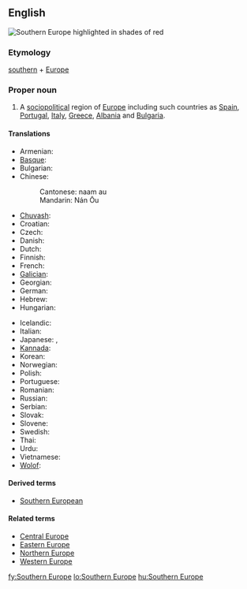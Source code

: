 ==English==
[[Image:SEUROPE.jpg|thumb|right|Southern Europe highlighted in shades of red]]
{{wikipedia}}

===Etymology===
[[southern]] + [[Europe]]

===Proper noun===
{{en-proper noun|sg=[[southern|Southern]] [[Europe]]}}

# A [[sociopolitical]] region of [[Europe]] including such countries as [[Spain]], [[Portugal]], [[Italy]], [[Greece]], [[Albania]] and [[Bulgaria]].

====Translations====
{{trans-top|Southern Europe}}
* Armenian: {{t|hy|Հարավային Եվրոպա|tr=Haravayin Evropa|sc=Armn}}
* [[Basque]]: {{t|eu|Hegoaldeko Europa|xs=Basque}}
* Bulgarian: {{t|bg|Южна Европа|tr=Južna Evropa|sc=Cyrl}}
* Chinese: {{zh-ts|南歐|南欧}}
*: Cantonese: naam au
*: Mandarin: Nán Ōu
* [[Chuvash]]: {{tø|cv|Кăнтăр Европа|sc=Cyrl|xs=Chuvash}}
* Croatian: {{t|hr|Južna Europa|f}}
* Czech: {{t-|cs|jižní Evropa|f}}
* Danish: {{t|da|Sydeuropa}}
* Dutch: {{t|nl|Zuid-Europa}}
* Finnish: {{t+|fi|Etelä-Eurooppa}}
* French: {{t|fr|Europe du Sud}}
* [[Galician]]: {{t|gl|Europa meridional|f|xs=Galician}}
* Georgian: {{t|ka|სამხრეთი ევროპა|xs=Georgian}}
* German: {{t+|de|Südeuropa|n}}
* Hebrew: {{t|he|דרום אירופה|m|tr=d'róm eirópah|sc=Hebr}}
* Hungarian: {{t+|hu|Dél-Európa}}
{{trans-mid}}
* Icelandic: {{t|is|Suður-Evrópa}}
* Italian: {{t-|it|Europa meridionale}}
* Japanese: {{t-|ja|南欧|tr=Nan'ō|sc=Jpan}}, {{t|ja|南ヨーロッパ|sc=Jpan}}
* [[Kannada]]: {{t|kn|ದಕ್ಷಿಣ ಯುರೋಪ್|xs=Kannada}}
* Korean: {{t|ko|남유럽|sc=Hang}}
* Norwegian: {{t|no|Syd-Europa}}
* Polish: {{t|pl|Europa Południowa|f}}
* Portuguese: {{t|pt|Europa meridional}}
* Romanian: {{t-|ro|Europa de Sud|f}}
* Russian: {{t|ru|Южная Европа|f|tr=Južnaja Evropa|sc=Cyrl}}
* Serbian: {{t|sr|Јужна Европа|sc=Cyrl}}
* Slovak: {{t|sk|Južná Európa}}
* Slovene: {{t|sl|Južna Evropa}}
* Swedish: {{t|sv|Sydeuropa}}
* Thai: {{t|th|ยุโรปใต้|xs=Thai}}
* Urdu: {{t|ur|جنوبی یورپ|sc=ur-Arab|xs=Urdu}}
* Vietnamese: {{t|vi|Nam Âu|xs=Vietnamese}}
* [[Wolof]]: {{t|wo|Bëj-saalumu Tugal|xs=Wolof}}
{{trans-bottom}}

====Derived terms====
* [[Southern European]]

====Related terms====
* [[Central Europe]]
* [[Eastern Europe]]
* [[Northern Europe]]
* [[Western Europe]]

[[fy:Southern Europe]]
[[lo:Southern Europe]]
[[hu:Southern Europe]]